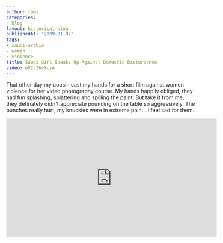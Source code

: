 ```yaml
---
author: rami
categories:
- Blog
layout: historical-blog
publishedAt: '2009-01-07'
tags:
- saudi-arabia
- women
- violence
title: Saudi Girl Speaks Up Against Domestic Disturbance
video: eV2v3hvXczA
---
```


That other day my cousin cast my hands for a short film against women violence for her video photography course. My hands happily obliged, they had fun splashing, splattering and spilling the paint. But take it from me, they definately didn't appreciate pounding on the table so aggressively. The punches really hurt, my knuckles were in extreme pain….I feel sad for them.

<iframe width="560" height="315" src="https://www.youtube-nocookie.com/embed/eV2v3hvXczA?rel=0" frameborder="0" allow="autoplay; encrypted-media" allowfullscreen></iframe>